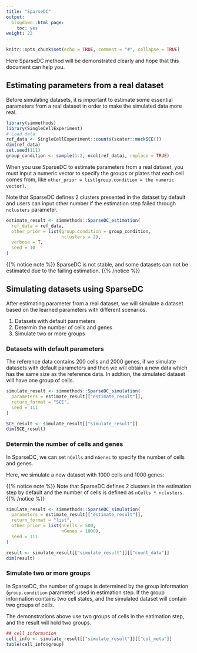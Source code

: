 ```yaml
---
title: "SparseDC"
output:
  blogdown::html_page:
    toc: yes
weight: 22
---
```


<!-- github markdown built using 
rmarkdown::render("vignettes/SparseDC.Rmd", output_format = rmarkdown::github_document())
-->

```r
knitr::opts_chunk$set(echo = TRUE, comment = "#", collapse = TRUE)
```
Here SparseDC method will be demonstrated clearly and hope that this document can help you.

## Estimating parameters from a real dataset

Before simulating datasets, it is important to estimate some essential parameters from a real dataset in order to make the simulated data more real. 

```r
library(simmethods)
library(SingleCellExperiment)
# Load data
ref_data <- SingleCellExperiment::counts(scater::mockSCE())
dim(ref_data)
set.seed(111)
group_condition <- sample(1:2, ncol(ref_data), replace = TRUE)
```

When you use SparseDC to estimate parameters from a real dataset, you must input a numeric vector to specify the groups or plates that each cell comes from, like `other_prior = list(group.condition = the numeric vector)`.

Note that SparseDC defines 2 clusters presented in the dataset by default and users can input other number if the estimation step failed through `nclusters` parameter.

```r
estimate_result <- simmethods::SparseDC_estimation(
  ref_data = ref_data,
  other_prior = list(group.condition = group_condition,
                     nclusters = 2),
  verbose = T,
  seed = 10
)
```

{{% notice note %}}
SparseDC is not stable, and some datasets can not be estimated due to the failing estimation.
{{% /notice %}}

## Simulating datasets using SparseDC

After estimating parameter from a real dataset, we will simulate a dataset based on the learned parameters with different scenarios.

1. Datasets with default parameters
2. Determin the number of cells and genes
3. Simulate two or more groups

### Datasets with default parameters

The reference data contains 200 cells and 2000 genes, if we simulate datasets with default parameters and then we will obtain a new data which has the same size as the reference data. In addtion, the simulated dataset will have one group of cells.

```r
simulate_result <- simmethods::SparseDC_simulation(
  parameters = estimate_result[["estimate_result"]],
  return_format = "SCE",
  seed = 111
)
```

```r
SCE_result <- simulate_result[["simulate_result"]]
dim(SCE_result)
```

### Determin the number of cells and genes

In SparseDC, we can set `nCells` and `nGenes` to specify the number of cells and genes.

Here, we simulate a new dataset with 1000 cells and 1000 genes:

{{% notice note %}}
Note that SparseDC defines 2 clusters in the estimation step by default and the number of cells is defined as `nCells * nclusters`.
{{% /notice %}}

```r
simulate_result <- simmethods::SparseDC_simulation(
  parameters = estimate_result[["estimate_result"]],
  return_format = "list",
  other_prior = list(nCells = 500,
                     nGenes = 1000),
  seed = 111
)
```

```r
result <- simulate_result[["simulate_result"]][["count_data"]]
dim(result)
```

### Simulate two or more groups

In SparseDC, the number of groups is determined by the group information (`group.condition` parameter) used in estimation step. If the group information contains two cell states, and the simulated dataset will contain two groups of cells.

The demonstrations above use two groups of cells in the eatimation step, and the result will hold two groups.
```r
## cell information
cell_info <- simulate_result[["simulate_result"]][["col_meta"]]
table(cell_info$group)
```

